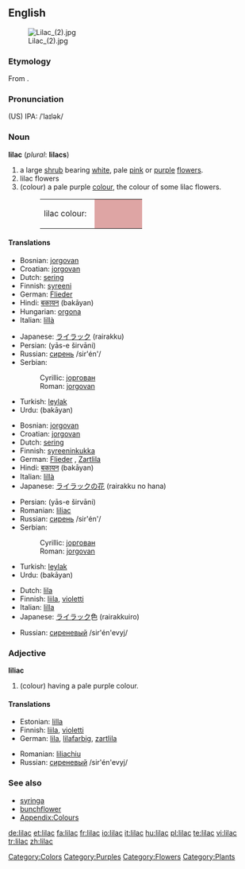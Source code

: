 {{wikipedia}}
==English==
[[Image:Lilac (2).jpg|thumb]]

===Etymology===
From {{Pers.}}.

===Pronunciation===
(US) IPA: /ˈlaɪlək/

===Noun===
'''lilac''' (''plural'': '''lilacs''')

# a large [[shrub]] bearing [[white]], pale [[pink]] or [[purple]] [[flower]]s.
# lilac flowers
# (colour) a pale purple [[color|colour]], the colour of some lilac flowers.
#:<table><tr><td>lilac colour: &nbsp;</td><td bgcolor="#DEA5A4" width="80">&nbsp; </td></tr></table>

====Translations====
{{trans-top|shrub}}
*Bosnian: [[jorgovan]] {{m}}
*Croatian: [[jorgovan]] {{m}}
*Dutch: [[sering]]
*Finnish: [[syreeni]]
*German: [[Flieder]] {{m}}
*Hindi: [[बकायन]] (bakāyan) {{f}}
*Hungarian: [[orgona]]
*Italian: [[lillà]] {{m}}
{{trans-mid}}
*Japanese: [[ライラック]] (rairakku)
*Persian: {{FAchar|[[یاس شیروانی]]}} (yās-e širvāni)
*Russian: [[сирень]] /sir'én'/ {{f}}
*Serbian:
*:Cyrillic: [[јоргован]] {{m}}
*:Roman: [[jorgovan]] {{m}}
*Turkish: [[leylak]]
*Urdu: {{URchar|[[بکاین]]}} (bakāyan) {{f}}
{{trans-bottom}}

{{trans-top|flower}}
*Bosnian: [[jorgovan]] {{m}}
*Croatian: [[jorgovan]] {{m}}
*Dutch: [[sering]]
*Finnish: [[syreeninkukka]]
*German: [[Flieder]] {{m}}, [[Zartlila]] {{n}}
*Hindi: [[बकायन]] (bakāyan) {{f}}
*Italian: [[lillà]] {{m}}
*Japanese: [[ライラック]]の[[花]] (rairakku no hana)
{{trans-mid}}
*Persian: {{FAchar|[[یاس شیروانی]]}} (yās-e širvāni)
*Romanian: [[liliac]] {{m}}
*Russian: [[сирень]] /sir'én'/ {{f}}
*Serbian:
*:Cyrillic: [[јоргован]] {{m}}
*:Roman: [[jorgovan]] {{m}}
*Turkish: [[leylak]]
*Urdu: {{URchar|[[بکاین]]}} (bakāyan) {{f}}
{{trans-bottom}}

{{trans-top|colour}}
*Dutch: [[lila]]
*Finnish: [[liila]], [[violetti]]
*Italian: [[lilla]] {{n}}
*Japanese: [[ライラック]]色 (rairakkuiro)
{{trans-mid}}
*Russian: [[сиреневый]] /sir'én'evyj/
{{trans-bottom}}

===Adjective===
'''liliac'''

# (colour) having a pale purple colour.

====Translations====
{{trans-top|colour}}
*Estonian: [[lilla]]
*Finnish: [[liila]], [[violetti]]
*German: [[lila]], [[lilafarbig]], [[zartlila]]
{{trans-mid}}
*Romanian: [[liliachiu]]
*Russian: [[сиреневый]] /sir'én'evyj/
{{trans-bottom}}

===See also===
*[[syringa]]
*[[bunchflower]]
*[[Wiktionary_Appendix:Colours|Appendix:Colours]]

[[Category:Colors]]
[[Category:Purples]]
[[Category:Flowers]]
[[Category:Plants]]

[[de:lilac]]
[[et:lilac]]
[[fa:lilac]]
[[fr:lilac]]
[[io:lilac]]
[[it:lilac]]
[[hu:lilac]]
[[pl:lilac]]
[[te:lilac]]
[[vi:lilac]]
[[tr:lilac]]
[[zh:lilac]]